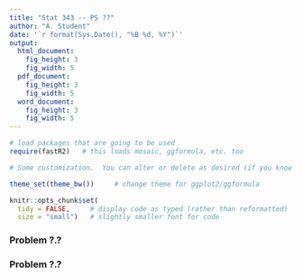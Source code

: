 ```yaml
---
title: "Stat 343 -- PS ??"
author: "A. Student"
date: '`r format(Sys.Date(), "%B %d, %Y")`'
output: 
  html_document:
    fig_height: 3
    fig_width: 5
  pdf_document:
    fig_height: 3
    fig_width: 5
  word_document:
    fig_height: 3
    fig_width: 5
---
```


```r
# load packages that are going to be used
require(fastR2)   # this loads mosaic, ggformula, etc. too

# Some customization.  You can alter or delete as desired (if you know what you are doing).

theme_set(theme_bw())     # change theme for ggplot2/ggformula

knitr::opts_chunk$set(
  tidy = FALSE,     # display code as typed (rather than reformatted)
  size = "small")   # slightly smaller font for code
```


<!-- Put your work below here.  Put text in text chunks, code in R chunks. -->

### Problem ?.?


### Problem ?.?




  